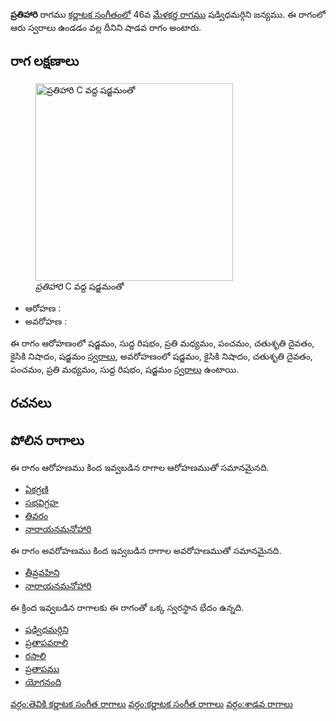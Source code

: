 {{Infobox ragam
	| name          	= ప్రతిహారి
	| synonym	    	= 
	| mela          	= 
	| chakra        	= 
	| janaka        	= 
	| type          	= శాడవ
	| arohanam      	= {{svaraC|S|R1|M2|P|D2|N2|S'}} 
	| avarohanam    	= {{svaraC|S'|N2|D2|P|M2|R1|S}}
	| jeeva         	=
	| chhaya        	=
	| nyasa         	=
	| vishesha      	= 
	| equivalent  		= 
}}
{{కర్ణాటక సంగీత రాగాలు}}
'''ప్రతిహారి''' రాగము [[కర్ణాటక సంగీతం]]లో 46వ [[మేళకర్త రాగము]]  షడ్విధమర్గిని జన్యము.  ఈ రాగంలో ఆరు స్వరాలు ఉండడం వల్ల దీనిని షాడవ రాగం అంటారు.


==రాగ లక్షణాలు==
[[Image:pratihari_kb2wiki.png|thumb|right|316px|''ప్రతిహారి'' C వద్ద షడ్జమంతో]]

* ఆరోహణ : {{svaraC|S|R1|M2|P|D2|N2|S'}} 
* అవరోహణ : {{svaraC|S'|N2|D2|P|M2|R1|S}}

ఈ రాగం ఆరోహణంలో షడ్జమం, సుద్ద  రిషభం, ప్రతి మధ్యమం, పంచమం, చతుశృతి దైవతం, కైసికి నిషాదం, షడ్జమం [[స్వరాలు]], అవరోహణంలో షడ్జమం, కైసికి నిషాదం, చతుశృతి దైవతం, పంచమం, ప్రతి మధ్యమం, సుద్ద  రిషభం, షడ్జమం [[స్వరాలు]] ఉంటాయి.

==రచనలు==



==పోలిన రాగాలు==
ఈ రాగం ఆరోహణము కింద ఇవ్వబడిన రాగాల ఆరోహణముతో సమానమైనది.
* [[ ఏకగ్రణి]]
* [[సభవిగ్రహ]]
* [[తివరం]]
* [[నారాయనమనోహారి]]

ఈ రాగం అవరోహణము కింద ఇవ్వబడిన రాగాల అవరోహణముతో సమానమైనది.
* [[తీవ్రవహిని]]
* [[నారాయనమనోహారి]]

ఈ క్రింద ఇవ్వబడిన రాగాలకు ఈ రాగంతో ఒక్క స్వరస్థాన భేదం ఉన్నది.
* [[ షడ్విధమర్గిని]]
* [[ ప్రతాపవరాలి]]
* [[రసాలి]]
* [[ప్రతాపము]]
* [[యోగనంది]]



[[వర్గం:తెవికి కర్ణాటక సంగీత రాగాలు]]
[[వర్గం:కర్ణాటక సంగీత రాగాలు]]
[[వర్గం:శాడవ రాగాలు]]